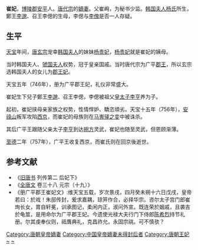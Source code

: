 {{not|崔貴妃 (唐代宗)}}
'''崔妃'''，[[博陵郡_(北周)|博陵郡]][[安平县|安平]]人。[[唐代宗|唐代宗]]的[[嫡妻|嫡妻]]。父崔峋，为秘书少监。[[杨氏_(韩国夫人)|韩国夫人杨氏]]所生，鄭王[[李邈_(唐朝)|李邈]]、召王李偲的生母，李偲与[[李傀|李傀]]是否一人存疑。

==生平==

[[天宝_(唐朝)|天宝]]年间，[[唐玄宗|唐玄宗]]宠幸[[杨氏_(韩国夫人)|韩国夫人]]的妹妹[[杨贵妃|杨贵妃]]，[[杨贵妃|杨贵妃]]就是崔妃的姨母。

当时韩国夫人、[[楊氏_(虢國夫人)|虢国夫人]]权势，冠于皇亲国戚。当时唐代宗为广平[[郡王|郡王]]，所以玄宗选韩国夫人的女儿为[[郡王妃|郡王妃]]。

天宝五年（746年），册为广平郡王妃，礼仪非常盛大。

崔妃生下兒子鄭王[[李邈_(唐)|李邈]]、召王李偲，李偲被祖父[[储君|皇太子]][[唐肅宗|李亨]]养为子。

起初，崔妃挟母亲家族之权势，性情悍妒、驕恣頑劣。天宝十五年（756年），[[安祿山|安祿山]]叛军攻陷[[唐长安城|西京]]，而崔妃的母族则在[[马嵬驿之变|马嵬驿之变]]中被诛杀。

其后广平王跟随父亲太子[[唐肅宗|李亨]]到达[[朔方郡|朔方]]灵武，崔妃也随至灵武，但恩顾渐薄。

[[至德_(唐朝)|至德]]二年（757年），广平王收复西京，而崔氏则在回京後逝世。

==参考文献==
*《[[旧唐书|旧唐书]] 列传第二 后妃下》
*《[[全唐文|全唐文]] 卷三十八 元宗（十九）》
*《册广平郡王崔妃文》:维天宝五载，岁次景戌，四月癸未朔十六日戊戌，皇帝若曰：於戏！朱邸传封，爰求嘉耦，琼笄作合，必择华宗。咨尔太子宫门郎崔珣长女，胄自轩冕，训承图记，柔闲内正，淑问外宣。既连荣於姻戚，且袭吉於龟筮，是用命尔为广平郡王妃。今遗使光禄大夫行门下侍郎[[陈希烈|陈希烈]]持节礼册。尔其虔奉仪则，祗膺典礼，克昌祚允，永固宗祧。可不慎欤？
{{唐朝皇后}}
{{唐代宗皇室}}
{{DEFAULTSORT:C}}
[[Category:唐朝皇帝嫡妻|Category:唐朝皇帝嫡妻]]
[[Category:中国皇帝嫡妻未得封后者|Category:中国皇帝嫡妻未得封后者]]
[[Category:唐朝王妃|Category:唐朝王妃]]
[[Category:博陵崔氏|~]]
[[Category:崔姓|~]]